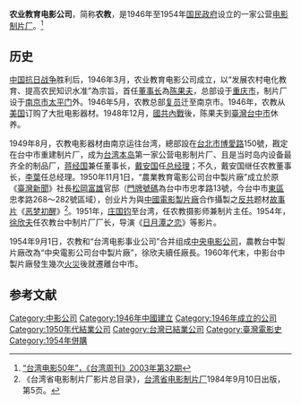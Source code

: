 '''农业教育电影公司'''，简称'''农教'''，是1946年至1954年[[国民政府|国民政府]]设立的一家公营[[电影制片厂|电影制片厂]]。<ref>[http://www.taiwan.cn/tsh/mtxy/twzhk/200708/t20070801_403754.htm  “台湾电影50年”，《台湾周刊》2003年第32期]</ref>

==历史==
[[中国抗日战争|中国抗日战争]]胜利后，1946年3月，农业教育电影公司成立，以“发展农村电化教育、提高农民知识水准”為宗旨，首任[[董事长|董事长]]為[[陈果夫|陈果夫]]，总部设于[[重庆市|重庆市]]，制片厂设于[[南京市|南京市]][[南京城墙|太平门]]外。1946年5月，农教总部[[复员|复员]]迁至南京市。1946年，农教从[[美国|美国]]订购了大批电影器材。1948年12月，[[國共內戰|國共內戰]]後，陈果夫到[[臺灣|臺灣]][[台中市|台中市]]休养。

1949年8月，农教电影器材由南京运往台湾，總部設在[[台北市|台北市]][[博愛路_(台北市)|博愛路]]150號，戡定在台中市重建制片厂，成为[[台湾本岛|台湾本岛]]第一家公营电影制片厂、且是当时岛内设备最齐全的制品厂，[[蒋经国|蒋经国]]兼任董事长，[[戴安国|戴安国]]任[[总经理|总经理]]；不久，戴安国继任农教董事长，[[李葉|李葉]]任总经理。1950年11月1日，“農業教育電影公司台中製片廠”成立於原《[[臺灣新聞|臺灣新聞]]》社長[[松岡富雄|松岡富雄]]官邸（[[門牌號碼|門牌號碼]]為台中市忠孝路13號，今台中市[[東區_(臺中市)|東區]]忠孝路268～282號區域），创业片为與[[中國電影製片廠|中國電影製片廠]]合作攝製之[[反共|反共]]题材[[故事片|故事片]]《[[恶梦初醒|恶梦初醒]]》<ref>《台湾省电影制片厂影片总目录》，[[台湾省电影制片厂|台湾省电影制片厂]]1984年9月10日出版，第5页。</ref>。1951年，[[庄国钧|庄国钧]]至台湾，任农教摄影师兼制片主任。1954年，[[徐欣夫|徐欣夫]]任农教台中制片厂厂长，导演《[[日月潭之恋|日月潭之恋]]》等影片。

1954年9月1日，农教和“台湾电影事业公司”合并组成[[中央电影公司|中央电影公司]]，農教台中製片廠改為“中央電影公司台中製片廠”，徐欣夫續任廠長。1960年代末，中影台中製片廠發生幾次[[火災|火災]]後就遷離台中市。

==参考文献==
<references/>

[[Category:中影公司|Category:中影公司]]
[[Category:1946年中國建立|Category:1946年中國建立]]
[[Category:1946年成立的公司|Category:1946年成立的公司]]
[[Category:1950年代結業公司|Category:1950年代結業公司]]
[[Category:台灣已結業公司|Category:台灣已結業公司]]
[[Category:臺灣電影史|Category:臺灣電影史]]
[[Category:1954年併購|Category:1954年併購]]